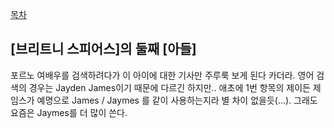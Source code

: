[[목차]]

== [브리트니 스피어스]의 둘째 [아들] ==
포르노 여배우를 검색하려다가 이 아이에 대한 기사만 주루룩 보게 된다 카더라.
영어 검색의 경우는 Jayden James이기 때문에 다르긴 하지만.. 애초에 1번 항목의 제이든 제임스가 예명으로 James / Jaymes 를 같이 사용하는지라 별 차이 없을듯(...). 그래도 요즘은 Jaymes를 더 많이 쓴다.
